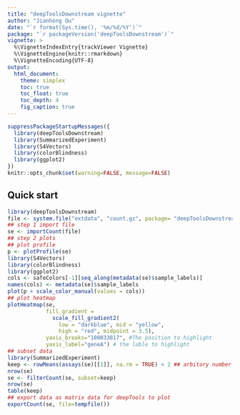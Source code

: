 ```yaml
---
title: "deepToolsDownstream vignette"
author: "Jianhong Ou"
date: "`r format(Sys.time(), '%m/%d/%Y')`"
package: "`r packageVersion('deepToolsDownstream')`"
vignette: >
  %\VignetteIndexEntry{trackViewer Vignette}
  %\VignetteEngine{knitr::rmarkdown}
  %\VignetteEncoding{UTF-8}
output:
  html_document:
    theme: simplex
    toc: true
    toc_float: true
    toc_depth: 4
    fig_caption: true
---
```


```r
suppressPackageStartupMessages({
  library(deepToolsDownstream)
  library(SummarizedExperiment)
  library(S4Vectors)
  library(colorBlindness)
  library(ggplot2)
})
knitr::opts_chunk$set(warning=FALSE, message=FALSE)
```

## Quick start

```r
library(deepToolsDownstream)
file <- system.file("extdata", "count.gz", package= "deepToolsDownstream")
## step 1 import file
se <- importCount(file)
## step 2 plots
## plot profile
p <- plotProfile(se)
library(S4Vectors)
library(colorBlindness)
library(ggplot2)
cols <- safeColors[-1][seq_along(metadata(se)$sample_labels)]
names(cols) <- metadata(se)$sample_labels
plot(p + scale_color_manual(values = cols))
## plot heatmap
plotHeatmap(se, 
            fill_gradient = 
              scale_fill_gradient2(
                low = "darkblue", mid = "yellow",
                high = "red", midpoint = 3.5),
            yaxis_breaks="100033817", #The position to highlight
            yaxis_label="geneA") # the lable to highlight
## subset data
library(SummarizedExperiment)
keep <- rowMeans(assays(se)[[1]], na.rm = TRUE) < 2 ## arbitory number
nrow(se)
se <- filterCount(se, subset=keep)
nrow(se)
table(keep)
## export data as matrix data for deepTools to plot
exportCount(se, file=tempfile())
```

